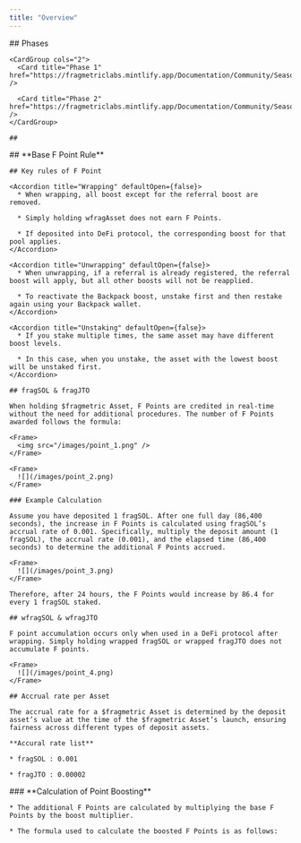```yaml
---
title: "Overview"
---
```


<Tabs>
  <Tab title="Season 1">
    ## Phases

    <CardGroup cols="2">
      <Card title="Phase 1" href="https://fragmetriclabs.mintlify.app/Documentation/Community/Season1/Phase1" />

      <Card title="Phase 2" href="https://fragmetriclabs.mintlify.app/Documentation/Community/Season1/Phase2" />
    </CardGroup>

    ##
  </Tab>

  <Tab title="Base F Point Rule">
    ## **Base F Point Rule**

    ## Key rules of F Point

    <Accordion title="Wrapping" defaultOpen={false}>
      * When wrapping, all boost except for the referral boost are removed.

      * Simply holding wfragAsset does not earn F Points.

      * If deposited into DeFi protocol, the corresponding boost for that pool applies.
    </Accordion>

    <Accordion title="Unwrapping" defaultOpen={false}>
      * When unwrapping, if a referral is already registered, the referral boost will apply, but all other boosts will not be reapplied.

      * To reactivate the Backpack boost, unstake first and then restake again using your Backpack wallet.
    </Accordion>

    <Accordion title="Unstaking" defaultOpen={false}>
      * If you stake multiple times, the same asset may have different boost levels.

      * In this case, when you unstake, the asset with the lowest boost will be unstaked first.
    </Accordion>

    ## fragSOL & fragJTO

    When holding $fragmetric Asset, F Points are credited in real-time without the need for additional procedures. The number of F Points awarded follows the formula:

    <Frame>
      <img src="/images/point_1.png" />
    </Frame>

    <Frame>
      ![](/images/point_2.png)
    </Frame>

    ### Example Calculation

    Assume you have deposited 1 fragSOL. After one full day (86,400 seconds), the increase in F Points is calculated using fragSOL’s accrual rate of 0.001. Specifically, multiply the deposit amount (1 fragSOL), the accrual rate (0.001), and the elapsed time (86,400 seconds) to determine the additional F Points accrued.

    <Frame>
      ![](/images/point_3.png)
    </Frame>

    Therefore, after 24 hours, the F Points would increase by 86.4 for every 1 fragSOL staked.

    ## wfragSOL & wfragJTO

    F point accumulation occurs only when used in a DeFi protocol after wrapping. Simply holding wrapped fragSOL or wrapped fragJTO does not accumulate F points.

    <Frame>
      ![](/images/point_4.png)
    </Frame>

    ## Accrual rate per Asset

    The accrual rate for a $fragmetric Asset is determined by the deposit asset’s value at the time of the $fragmetric Asset’s launch, ensuring fairness across different types of deposit assets.

    **Accural rate list**

    * fragSOL : 0.001

    * fragJTO : 0.00002
  </Tab>

  <Tab title="F Points Boost">
    ### **Calculation of Point Boosting**

    * The additional F Points are calculated by multiplying the base F Points by the boost multiplier.

    * The formula used to calculate the boosted F Points is as follows:
  </Tab>
</Tabs>
